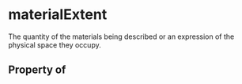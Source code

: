 # materialExtent

The quantity of the materials being described or an expression of the physical space they occupy.

## Property of



